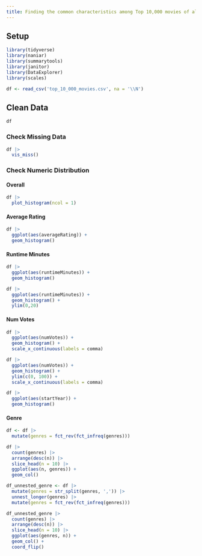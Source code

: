 ```yaml
---
title: Finding the common characteristics among Top 10,000 movies of all time
---
```


## Setup

```r
library(tidyverse)
library(naniar)
library(summarytools)
library(janitor)
library(DataExplorer)
library(scales)
```
```r
df <- read_csv('top_10_000_movies.csv', na = '\\N')
```
## Clean Data

```r
df
```

### Check Missing Data

```r
df |> 
  vis_miss()
```
### Check Numeric Distribution

#### Overall

```r
df |> 
  plot_histogram(ncol = 1)
```
#### Average Rating

```r
df |> 
  ggplot(aes(averageRating)) +
  geom_histogram()
```

#### Runtime Minutes

```r
df |> 
  ggplot(aes(runtimeMinutes)) +
  geom_histogram()
```


```r
df |> 
  ggplot(aes(runtimeMinutes)) +
  geom_histogram() +
  ylim(0,20)
```
#### Num Votes

```r
df |> 
  ggplot(aes(numVotes)) +
  geom_histogram() +
  scale_x_continuous(labels = comma)
```
```r
df |> 
  ggplot(aes(numVotes)) +
  geom_histogram() +
  ylim(c(0, 100)) +
  scale_x_continuous(labels = comma)
```

```r
df |> 
  ggplot(aes(startYear)) +
  geom_histogram()
```
#### Genre

```r
df <- df |> 
  mutate(genres = fct_rev(fct_infreq(genres)))
```


```r
df |> 
  count(genres) |> 
  arrange(desc(n)) |>
  slice_head(n = 10) |> 
  ggplot(aes(n, genres)) +
  geom_col()
```


```r
df_unnested_genre <- df |> 
  mutate(genres = str_split(genres, ',')) |> 
  unnest_longer(genres) |> 
  mutate(genres = fct_rev(fct_infreq(genres)))
```


```r
df_unnested_genre |> 
  count(genres) |> 
  arrange(desc(n)) |> 
  slice_head(n = 10) |> 
  ggplot(aes(genres, n)) +
  geom_col() +
  coord_flip()
```

